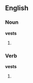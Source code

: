 ==English==

===Noun===
'''vests'''

# {{plural of|[[vest]]}}

===Verb===
'''vests'''

#{{third-person singular of|[[vest]]}}